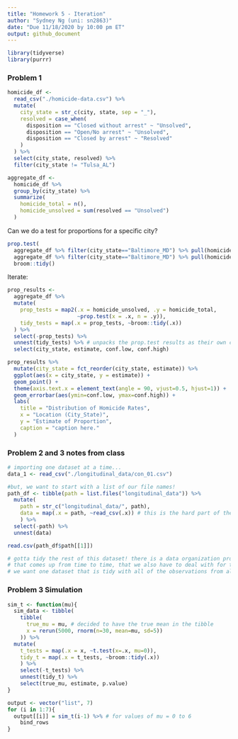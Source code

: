```yaml
---
title: "Homework 5 - Iteration"
author: "Sydney Ng (uni: sn2863)"
date: "Due 11/18/2020 by 10:00 pm ET"
output: github_document
---
```


```r
library(tidyverse)
library(purrr)
```

### Problem 1

```r
homicide_df <-
  read_csv("./homicide-data.csv") %>%
  mutate(
    city_state = str_c(city, state, sep = "_"),
    resolved = case_when(
      disposition == "Closed without arrest" ~ "Unsolved",
      disposition == "Open/No arrest" ~ "Unsolved",
      disposition == "Closed by arrest" ~ "Resolved"
    )
  ) %>%
  select(city_state, resolved) %>%
  filter(city_state != "Tulsa_AL")

aggregate_df <-
  homicide_df %>%
  group_by(city_state) %>%
  summarize(
    homicide_total = n(),
    homicide_unsolved = sum(resolved == "Unsolved")
  )
```

Can we do a test for proportions for a specific city?
```r
prop.test(
  aggregate_df %>% filter(city_state=="Baltimore_MD") %>% pull(homicide_unsolved),
  aggregate_df %>% filter(city_state=="Baltimore_MD") %>% pull(homicide_total)) %>%
  broom::tidy()
```

Iterate:
```r
prop_results <-
  aggregate_df %>%
  mutate(
    prop_tests = map2(.x = homicide_unsolved, .y = homicide_total,
                      ~prop.test(x = .x, n = .y)),
    tidy_tests = map(.x = prop_tests, ~broom::tidy(.x))
  ) %>%
  select(-prop_tests) %>%
  unnest(tidy_tests) %>% # unpacks the prop.test results as their own columns
  select(city_state, estimate, conf.low, conf.high)

prop_results %>%
  mutate(city_state = fct_reorder(city_state, estimate)) %>%
  ggplot(aes(x = city_state, y = estimate)) +
  geom_point() +
  theme(axis.text.x = element_text(angle = 90, vjust=0.5, hjust=1)) +
  geom_errorbar(aes(ymin=conf.low, ymax=conf.high)) +
  labs(
    title = "Distribution of Homicide Rates",
    x = "Location (City_State)",
    y = "Estimate of Proportion",
    caption = "caption here."
  )
```

### Problem 2 and 3 notes from class
```r
# importing one dataset at a time...
data_1 <- read_csv("./longitudinal_data/con_01.csv")

#but, we want to start with a list of our file names!
path_df <- tibble(path = list.files("longitudinal_data")) %>%
  mutate(
    path = str_c("longitudinal_data/", path),
    data = map(.x = path, ~read_csv(.x)) # this is the hard part of the hw
    ) %>%
  select(-path) %>%
  unnest(data)

read.csv(path_df$path[[1]])

# gotta tidy the rest of this dataset! there is a data organization problem, 
# that comes up from time to time, that we also have to deal with for the homework!
# we want one dataset that is tidy with all of the observations from all csv's
```



### Problem 3 Simulation

```r
sim_t <- function(mu){
  sim_data <- tibble(
    tibble(
      true_mu = mu, # decided to have the true mean in the tibble
      x = rerun(5000, rnorm(n=30, mean=mu, sd=5))
    )) %>%
  mutate(
    t_tests = map(.x = x, ~t.test(x=.x, mu=0)),
    tidy_t = map(.x = t_tests, ~broom::tidy(.x))
    ) %>%
    select(-t_tests) %>%
    unnest(tidy_t) %>%
    select(true_mu, estimate, p.value)
}

output <- vector("list", 7)
for (i in 1:7){
  output[[i]] = sim_t(i-1) %>% # for values of mu = 0 to 6
    bind_rows
}

```



